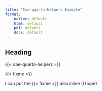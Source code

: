 ```yaml
---
title: "Cae-quarto-helpers Example"
format:
    native: default
    html: default
    pdf: default
    docx: default
---
```


## Heading

{{< cae-quarto-helpers >}}

{{< fixme >}}

I can put the {{< fixme >}} also inline (I hope)

